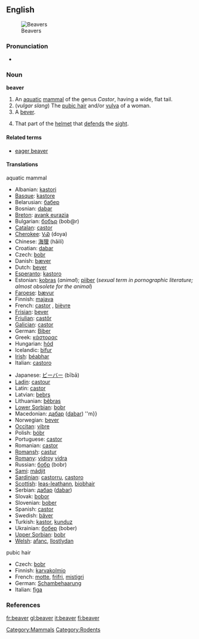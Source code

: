 {{wikipedia}}
==English==
[[Image:Biber-drawing.jpg|thumb|Beavers]]
===Pronunciation===
*{{IPA|/'biːvə(r)/}}

===Noun===
'''beaver'''

# An [[aquatic]] [[mammal]] of the genus ''Castor'', having a wide, flat tail.
# (''vulgar slang'') The [[pubic hair]] and/or [[vulva]] of a woman.
# A [[bever]].
# {{heraldry}} That part of the [[helmet]] that [[defend]]s the [[sight]].

====Related terms====
*[[eager beaver]]

====Translations====
;aquatic mammal
{{top}}
*Albanian: [[kastori]]
*[[Basque]]: [[kastore]]
*Belarusian: [[бабер]] {{m}}
*Bosnian: [[dabar]] {{m}}
*[[Breton]]: [[avank eurazia]]
*Bulgarian: [[бобър]] (bob@r) {{m}}
*[[Catalan]]: [[castor]]
*[[Cherokee]]: [[ᏙᏯ]] (doya)
*Chinese: [[海狸]] (hǎilí)
*Croatian: [[dabar]] {{m}}
*Czech: [[bobr]] {{m}}
*Danish: [[bæver]]
*Dutch: [[bever]] {{m}}
*[[Esperanto]]: [[kastoro]]
*Estonian: [[kobras]] (''animal''); [[piiber]] (''sexual term in pornographic literature; almost obsolete for the animal'')  
*[[Faroese]]: [[bævur]]
*Finnish: [[majava]]
*French: [[castor]] {{m}}, [[bièvre]] {{m}}
*[[Frisian]]: [[bever]]
*[[Friulian]]: [[castôr]]
*[[Galician]]: [[castor]]
*German: [[Biber]] {{m}}
*Greek: [[κάστορας]] {{m}}
*Hungarian: [[hód]]
*Icelandic: [[bifur]]
*[[Irish]]: [[béabhar]]
*Italian: [[castoro]] {{m}}
{{mid}}
*Japanese: [[ビーバー]] (bībā)
*[[Ladin]]: [[castour]]
*Latin: [[castor]] {{m}} <!--do not put the scientific name here-->
*Latvian: [[bebrs]] {{m}}
*Lithuanian: [[bẽbras]] {{m}}
*[[Lower Sorbian]]: [[bobr]]
*Macedonian: [[дабар]] ([[dabar]]) ''m}}
*Norwegian: [[bever]] {{m}}
*[[Occitan]]: [[vibre]]
*Polish: [[bóbr]] {{m}}
*Portuguese: [[castor]]
*Romanian: [[castor]]
*[[Romansh]]: [[castur]]
*[[Romany]]: [[vidroy]] {{m}} [[vidra]] {{f}}
*Russian: [[бобр]] (bobr) {{m}}
*[[Sami]]: [[mádjit]]
*[[Sardinian]]: [[castorru]], [[castoro]]
*[[Scottish]]: [[leas-leathann]], [[biobhair]]
*Serbian: [[дабар]] ([[dabar]]) {{m}}
*Slovak: [[bobor]] {{m}}
*Slovenian: [[bober]] {{m}}
*Spanish: [[castor]] {{m}}
*Swedish: [[bäver]]
*Turkish: [[kastor]], [[kunduz]]
*Ukrainian: [[бобер]] (bober) {{m}}
*[[Upper Sorbian]]: [[bobr]]
*[[Welsh]]: [[afanc]], [[llostlydan]]
{{bottom}}

;pubic hair
{{top}}
*Czech: [[bobr]] {{m}}
*Finnish: [[karvakolmio]]
*French: [[motte]], [[frifri]], [[mistigri]]
*German: [[Schambehaarung]]
*Italian: [[figa]]
{{mid}}
{{bottom}}

===References===
{{R:Heraldry 1862}}

{{commons}}
[[Category:Mammals]]
[[Category:Rodents]]

[[fr:beaver]]
[[gl:beaver]]
[[it:beaver]]
[[fi:beaver]]